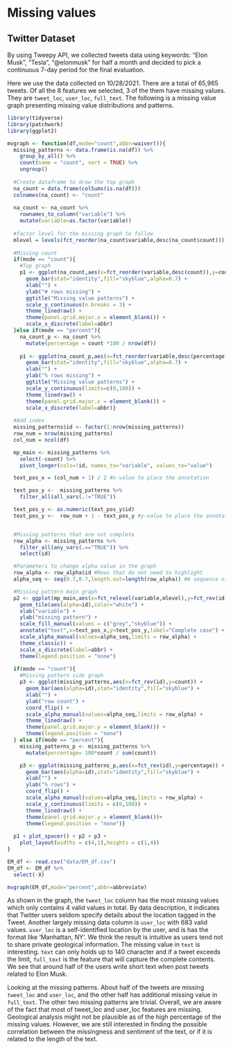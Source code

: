 # Missing values

## Twitter Dataset 

By using Tweepy API, we collected tweets data using keywords: “Elon Musk”, “Tesla”, “@elonmusk” for half a month and decided to pick a continuous 7-day period for the final evaluation.

Here we use the data collected on 10/28/2021. There are a total of 65,965 tweets. Of all the 8 features we selected, 3 of the them have missing values. They are `tweet_loc`, `user_loc`, `full_text`. The following is a missing value graph presenting missing value distributions and patterns.

```r
library(tidyverse)
library(patchwork)
library(ggplot2)
```


```r
mvgraph <- function(df,mode="count",abbr=waiver()){
  missing_patterns <- data.frame(is.na(df)) %>%
    group_by_all() %>%
    count(name = "count", sort = TRUE) %>%
    ungroup()
  
  #Create dataframe to draw the top graph
  na_count = data.frame(colSums(is.na(df))) 
  colnames(na_count) <- "count"
  
  na_count <- na_count %>%
    rownames_to_column("variable") %>%
    mutate(variable=as.factor(variable)) 
  
  #factor level for the missing graph to follow
  mlevel = levels(fct_reorder(na_count$variable,desc(na_count$count)))
  
  #Missing count 
  if(mode == "count"){
    #Top graph
    p1 <- ggplot(na_count,aes(x=fct_reorder(variable,desc(count)),y=count)) +
      geom_bar(stat="identity",fill="skyblue",alpha=0.7) +
      xlab("") +
      ylab("# rows missing") + 
      ggtitle("Missing value patterns") +
      scale_y_continuous(n.breaks = 3) +
      theme_linedraw() +
      theme(panel.grid.major.x = element_blank()) +
      scale_x_discrete(label=abbr)
  }else if(mode == "percent"){
    na_count_p <- na_count %>% 
      mutate(percentage = count *100 / nrow(df))
    
    p1 <- ggplot(na_count_p,aes(x=fct_reorder(variable,desc(percentage)),y=percentage)) +
      geom_bar(stat="identity",fill="skyblue",alpha=0.7) +
      xlab("") +
      ylab("% rows missing") + 
      ggtitle("Missing value patterns") +
      scale_y_continuous(limits=c(0,100)) +
      theme_linedraw() +
      theme(panel.grid.major.x = element_blank()) +
      scale_x_discrete(label=abbr)}
  
  #Add index
  missing_patterns$id <- factor(1:nrow(missing_patterns))
  row_num = nrow(missing_patterns)
  col_num = ncol(df)

  mp_main <- missing_patterns %>%
    select(-count) %>%
    pivot_longer(cols=!id, names_to="variable", values_to="value")

  text_pos_x = (col_num + 1) / 2 #x-value to place the annotation

  text_pos_y <-  missing_patterns %>%
    filter_all(all_vars(.!="TRUE"))

  text_pos_y <- as.numeric(text_pos_y$id)
  text_pos_y <-  row_num + 1 - text_pos_y #y-value to place the annotation


  #Missing patterns that are not complete
  row_alpha <- missing_patterns %>%
    filter_all(any_vars(.=="TRUE")) %>%
    select(id)

  #Parameters to change alpha value in the graph
  row_alpha <- row_alpha$id #Rows that do not need to highlight
  alpha_seq <- seq(0.7,0.7,length.out=length(row_alpha)) #A sequence of alpha values

  #Missing pattern main graph
  p2 <- ggplot(mp_main,aes(x=fct_relevel(variable,mlevel),y=fct_rev(id), fill=value)) +
    geom_tile(aes(alpha=id),color="white") + 
    xlab("variable") +
    ylab("missing pattern") +
    scale_fill_manual(values = c("grey","skyblue")) +
    annotate("text",x=text_pos_x,y=text_pos_y,label="Complete case") + 
    scale_alpha_manual(values=alpha_seq,limits = row_alpha) +
    theme_classic() +
    scale_x_discrete(label=abbr) +
    theme(legend.position = "none")
  
  if(mode == "count"){
    #Missing pattern side graph
    p3 <- ggplot(missing_patterns,aes(x=fct_rev(id),y=count)) +
      geom_bar(aes(alpha=id),stat="identity",fill="skyblue") +
      xlab("") +
      ylab("row count") +
      coord_flip() + 
      scale_alpha_manual(values=alpha_seq,limits = row_alpha) +
      theme_linedraw() +
      theme(panel.grid.major.y = element_blank()) +
      theme(legend.position = "none")
  } else if(mode == "percent"){
    missing_patterns_p <- missing_patterns %>%
      mutate(percentage= 100*count / sum(count))

    p3 <- ggplot(missing_patterns_p,aes(x=fct_rev(id),y=percentage)) +
      geom_bar(aes(alpha=id),stat="identity",fill="skyblue") +
      xlab("") +
      ylab("% rows") +
      coord_flip() + 
      scale_alpha_manual(values=alpha_seq,limits = row_alpha) +
      scale_y_continuous(limits = c(0,100)) +
      theme_linedraw() +
      theme(panel.grid.major.y = element_blank())+
      theme(legend.position = "none")}
  
  p1 + plot_spacer() + p2 + p3 +
    plot_layout(widths = c(4,1),heights = c(1,4))
}
```

```r
EM_df <- read.csv("data/EM_df.csv")
EM_df <- EM_df %>%
  select(-X)
```


```r
mvgraph(EM_df,mode="percent",abbr=abbreviate)
```

As shown in the graph, the `tweet_loc` column has the most missing values which only contains 4 valid values in total. By data description, it indicates that Twitter users seldom specify details about the location tagged in the Tweet. Another largely missing data column is `user_loc` with 683 valid values. `user_loc` is a self-identified location by the user, and is has the format like 'Manhattan, NY'. We think the result is intuitive as users tend not to share private geological information. The missing value in `text` is interesting. `text` can only holds up to 140 character and if a tweet exceeds the limit, `full_text` is the feature that will capture the complete contents. We see that around half of the users write short text when post tweets related to Elon Musk.

Looking at the missing patterns. About half of the tweets are missing `tweet_loc` and `user_loc`, and the other half has additional missing value in `full_text`. The other two missing patterns are trivial. Overall, we are aware of the fact that most of tweet_loc and user_loc features are missing. Geological analysis might not be plausible as of the high percentage of the missing values. However, we are still interested in finding the possible correlation between the missingness and sentiment of the text, or if it is related to the length of the text.